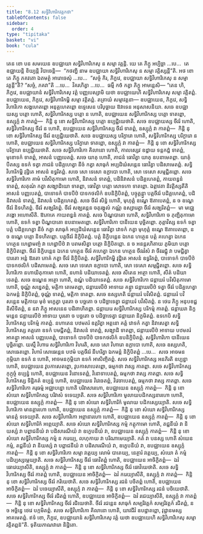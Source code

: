 ```yaml
---
title: "8.12 សទ្ធិវិហារិកវត្តកថា"
tableOfContents: false
sidebar:
  order: 4
type: "tipitaka"
basket: "vi"
book: "cula"
---
```



<DynamicBreadcrumb />

<Division number="377" book="cula">

<Paragraph number="1725" book="cula">
តេន ខោ បន សមយេន ឧបជ្ឈាយា សទ្ធិវិហារិកេសុ ន សម្មា វត្តន្តិ. យេ តេ ភិក្ខូ អប្បិច្ឆា …បេ…  តេ ឧជ្ឈាយន្តិ ខិយ្យន្តិ វិបាចេន្តិ—  “កថញ្ហិ នាម ឧបជ្ឈាយា សទ្ធិវិហារិកេសុ ន សម្មា វត្តិស្សន្តី”តិ. អថ ខោ តេ ភិក្ខូ ភគវតោ ឯតមត្ថំ អារោចេសុំ …បេ…  “សច្ចំ កិរ, ភិក្ខវេ, ឧបជ្ឈាយា សទ្ធិវិហារិកេសុ ន សម្មា វត្តន្តី”តិ? “សច្ចំ, ភគវា”តិ …បេ…  វិគរហិត្វា …បេ…  ធម្មឹ កថំ កត្វា ភិក្ខូ អាមន្តេសិ—
</Paragraph>

</Division>
<Division number="378" book="cula">

<Paragraph number="1726" book="cula">
“តេន ហិ, ភិក្ខវេ, ឧបជ្ឈាយានំ សទ្ធិវិហារិកេសុ វត្តំ បញ្ញបេស្សាមិ យថា ឧបជ្ឈាយេហិ សទ្ធិវិហារិកេសុ សម្មា វត្តិតព្ពំ. ឧបជ្ឈាយេន, ភិក្ខវេ, សទ្ធិវិហារិកម្ហិ សម្មា វត្តិតព្ពំ. តត្រាយំ សម្មាវត្តនា—
</Paragraph>

<Paragraph number="1727" book="cula">
ឧបជ្ឈាយេន, ភិក្ខវេ, សទ្ធិវិហារិកោ សង្គហេតព្ពោ អនុគ្គហេតព្ពោ ឧទ្ទេសេន បរិបុច្ឆាយ ឱវាទេន អនុសាសនិយា. សចេ ឧបជ្ឈាយស្ស បត្តោ ហោតិ, សទ្ធិវិហារិកស្ស បត្តោ ន ហោតិ, ឧបជ្ឈាយេន សទ្ធិវិហារិកស្ស បត្តោ ទាតព្ពោ, ឧស្សុក្កំ វា កាតព្ពំ—  កិន្តិ នុ ខោ សទ្ធិវិហារិកស្ស បត្តោ ឧប្បជ្ជិយេថាតិ. សចេ ឧបជ្ឈាយស្ស ចីវរំ ហោតិ, សទ្ធិវិហារិកស្ស ចីវរំ ន ហោតិ, ឧបជ្ឈាយេន សទ្ធិវិហារិកស្ស ចីវរំ ទាតព្ពំ, ឧស្សុក្កំ វា កាតព្ពំ—  កិន្តិ នុ ខោ សទ្ធិវិហារិកស្ស ចីវរំ ឧប្បជ្ជិយេថាតិ. សចេ ឧបជ្ឈាយស្ស បរិក្ខារោ ហោតិ, សទ្ធិវិហារិកស្ស បរិក្ខារោ ន ហោតិ, ឧបជ្ឈាយេន សទ្ធិវិហារិកស្ស បរិក្ខារោ ទាតព្ពោ, ឧស្សុក្កំ វា កាតព្ពំ—  កិន្តិ នុ ខោ សទ្ធិវិហារិកស្ស បរិក្ខារោ ឧប្បជ្ជិយេថាតិ.
</Paragraph>

<Paragraph number="1728" book="cula">
សចេ សទ្ធិវិហារិកោ គិលានោ ហោតិ, កាលស្សេវ ឧដ្ឋាយ ទន្តកដ្ឋំ ទាតព្ពំ, មុខោទកំ ទាតព្ពំ, អាសនំ បញ្ញបេតព្ពំ. សចេ យាគុ ហោតិ, ភាជនំ ធោវិត្វា យាគុ ឧបនាមេតព្ពា. យាគុំ បីតស្ស ឧទកំ ទត្វា ភាជនំ បដិគ្គហេត្វា នីចំ កត្វា សាធុកំ អប្បដិឃំសន្តេន ធោវិត្វា បដិសាមេតព្ពំ. សទ្ធិវិហារិកម្ហិ វុដ្ឋិតេ អាសនំ ឧទ្ធរិតព្ពំ. សចេ សោ ទេសោ ឧក្លាបោ ហោតិ, សោ ទេសោ សម្មជ្ជិតព្ពោ.
</Paragraph>

<Paragraph number="1729" book="cula">
សចេ សទ្ធិវិហារិកោ គាមំ បវិសិតុកាមោ ហោតិ, និវាសនំ ទាតព្ពំ, បដិនិវាសនំ បដិគ្គហេតព្ពំ, កាយពន្ធនំ ទាតព្ពំ, សគុណំ កត្វា សង្ឃាដិយោ ទាតព្ពា, ធោវិត្វា បត្តោ សោទកោ ទាតព្ពោ.
</Paragraph>

<Paragraph number="1730" book="cula">
ឯត្តាវតា និវត្តិស្សតីតិ អាសនំ បញ្ញបេតព្ពំ, បាទោទកំ បាទបីឋំ បាទកថលិកំ ឧបនិក្ខិបិតព្ពំ, បច្ចុគ្គន្ត្វា បត្តចីវរំ បដិគ្គហេតព្ពំ, បដិនិវាសនំ ទាតព្ពំ, និវាសនំ បដិគ្គហេតព្ពំ. សចេ ចីវរំ សិន្នំ ហោតិ, មុហុត្តំ ឧណ្ហេ ឱតាបេតព្ពំ, ន ច ឧណ្ហេ ចីវរំ និទហិតព្ពំ. ចីវរំ សង្ឃរិតព្ពំ. ចីវរំ សង្ឃរន្តេន ចតុរង្គុលំ កណ្ណំ ឧស្សារេត្វា ចីវរំ សង្ឃរិតព្ពំ—  មា មជ្ឈេ ភង្គោ អហោសីតិ. ឱភោគេ កាយពន្ធនំ កាតព្ពំ.
</Paragraph>

<Paragraph number="1731" book="cula">
សចេ បិណ្ឌបាតោ ហោតិ, សទ្ធិវិហារិកោ ច ភុញ្ជិតុកាមោ ហោតិ, ឧទកំ ទត្វា បិណ្ឌបាតោ ឧបនាមេតព្ពោ. សទ្ធិវិហារិកោ បានីយេន បុច្ឆិតព្ពោ. ភុត្តាវិស្ស ឧទកំ ទត្វា បត្តំ បដិគ្គហេត្វា នីចំ កត្វា សាធុកំ អប្បដិឃំសន្តេន ធោវិត្វា វោទកំ កត្វា មុហុត្តំ ឧណ្ហេ ឱតាបេតព្ពោ, ន ច ឧណ្ហេ បត្តោ និទហិតព្ពោ. បត្តចីវរំ និក្ខិបិតព្ពំ. បត្តំ និក្ខិបន្តេន ឯកេន ហត្ថេន បត្តំ គហេត្វា ឯកេន ហត្ថេន ហេដ្ឋាមញ្ចំ វា ហេដ្ឋាបីឋំ វា បរាមសិត្វា បត្តោ និក្ខិបិតព្ពោ. ន ច អនន្តរហិតាយ ភូមិយា បត្តោ និក្ខិបិតព្ពោ. ចីវរំ និក្ខិបន្តេន ឯកេន ហត្ថេន ចីវរំ គហេត្វា ឯកេន ហត្ថេន ចីវរវំសំ វា ចីវររជ្ជុំ វា បមជ្ជិត្វា បារតោ អន្តំ ឱរតោ ភោគំ កត្វា ចីវរំ និក្ខិបិតព្ពំ. សទ្ធិវិហារិកម្ហិ វុដ្ឋិតេ អាសនំ ឧទ្ធរិតព្ពំ, បាទោទកំ បាទបីឋំ បាទកថលិកំ បដិសាមេតព្ពំ. សចេ សោ ទេសោ ឧក្លាបោ ហោតិ, សោ ទេសោ សម្មជ្ជិតព្ពោ.
</Paragraph>

<Paragraph number="1732" book="cula">
សចេ សទ្ធិវិហារិកោ នហាយិតុកាមោ ហោតិ, នហានំ បដិយាទេតព្ពំ. សចេ សីតេន អត្ថោ ហោតិ, សីតំ បដិយាទេតព្ពំ. សចេ ឧណ្ហេន អត្ថោ ហោតិ, ឧណ្ហំ បដិយាទេតព្ពំ.
</Paragraph>

<Paragraph number="1733" book="cula">
សចេ សទ្ធិវិហារិកោ ជន្តាឃរំ បវិសិតុកាមោ ហោតិ, ចុណ្ណំ សន្នេតព្ពំ, មត្តិកា តេមេតព្ពា, ជន្តាឃរបីឋំ អាទាយ គន្ត្វា ជន្តាឃរបីឋំ ទត្វា ចីវរំ បដិគ្គហេត្វា ឯកមន្តំ និក្ខិបិតព្ពំ, ចុណ្ណំ ទាតព្ពំ, មត្តិកា ទាតព្ពា. សចេ ឧស្សហតិ ជន្តាឃរំ បវិសិតព្ពំ. ជន្តាឃរំ បវិសន្តេន មត្តិកាយ មុខំ មក្ខេត្វា បុរតោ ច បច្ឆតោ ច បដិច្ឆាទេត្វា ជន្តាឃរំ បវិសិតព្ពំ. ន ថេរេ ភិក្ខូ អនុបខជ្ជ និសីទិតព្ពំ, ន នវា ភិក្ខូ អាសនេន បដិពាហិតព្ពា. ជន្តាឃរេ សទ្ធិវិហារិកស្ស បរិកម្មំ កាតព្ពំ. ជន្តាឃរា និក្ខមន្តេន ជន្តាឃរបីឋំ អាទាយ បុរតោ ច បច្ឆតោ ច បដិច្ឆាទេត្វា ជន្តាឃរា និក្ខមិតព្ពំ.
</Paragraph>

<Paragraph number="1734" book="cula">
ឧទកេបិ សទ្ធិវិហារិកស្ស បរិកម្មំ កាតព្ពំ. នហាតេន បឋមតរំ ឧត្តរិត្វា អត្តនោ គត្តំ វោទកំ កត្វា និវាសេត្វា សទ្ធិវិហារិកស្ស គត្តតោ ឧទកំ បមជ្ជិតព្ពំ, និវាសនំ ទាតព្ពំ, សង្ឃាដិ ទាតព្ពា, ជន្តាឃរបីឋំ អាទាយ បឋមតរំ អាគន្ត្វា អាសនំ បញ្ញបេតព្ពំ, បាទោទកំ បាទបីឋំ បាទកថលិកំ ឧបនិក្ខិបិតព្ពំ. សទ្ធិវិហារិកោ បានីយេន បុច្ឆិតព្ពោ.
</Paragraph>

<Paragraph number="1735" book="cula">
យស្មឹ វិហារេ សទ្ធិវិហារិកោ វិហរតិ, សចេ សោ វិហារោ ឧក្លាបោ ហោតិ, សចេ ឧស្សហតិ, សោធេតព្ពោ. វិហារំ សោធេន្តេន បឋមំ បត្តចីវរំ នីហរិត្វា ឯកមន្តំ និក្ខិបិតព្ពំ …បេ…  សចេ អាចមនកុម្ភិយា ឧទកំ ន ហោតិ, អាចមនកុម្ភិយា ឧទកំ អាសិញ្ចិតព្ពំ.
</Paragraph>

<Paragraph number="1736" book="cula">
សចេ សទ្ធិវិហារិកស្ស អនភិរតិ ឧប្បន្នា ហោតិ, ឧបជ្ឈាយេន វូបកាសេតព្ពោ, វូបកាសាបេតព្ពោ, ធម្មកថា វាស្ស កាតព្ពា. សចេ សទ្ធិវិហារិកស្ស កុក្កុច្ចំ ឧប្បន្នំ ហោតិ, ឧបជ្ឈាយេន វិនោទេតព្ពំ, វិនោទាបេតព្ពំ, ធម្មកថា វាស្ស កាតព្ពា. សចេ សទ្ធិវិហារិកស្ស ទិដ្ឋិគតំ ឧប្បន្នំ ហោតិ, ឧបជ្ឈាយេន វិវេចេតព្ពំ, វិវេចាបេតព្ពំ, ធម្មកថា វាស្ស កាតព្ពា. សចេ សទ្ធិវិហារិកោ គរុធម្មំ អជ្ឈាបន្នោ ហោតិ បរិវាសារហោ, ឧបជ្ឈាយេន ឧស្សុក្កំ កាតព្ពំ—  កិន្តិ នុ ខោ សំឃោ សទ្ធិវិហារិកស្ស បរិវាសំ ទទេយ្យាតិ. សចេ សទ្ធិវិហារិកោ មូលាយបដិកស្សនារហោ ហោតិ, ឧបជ្ឈាយេន ឧស្សុក្កំ កាតព្ពំ—  កិន្តិ នុ ខោ សំឃោ សទ្ធិវិហារិកំ មូលាយ បដិកស្សេយ្យាតិ. សចេ សទ្ធិវិហារិកោ មានត្តារហោ ហោតិ, ឧបជ្ឈាយេន ឧស្សុក្កំ កាតព្ពំ—  កិន្តិ នុ ខោ សំឃោ សទ្ធិវិហារិកស្ស មានត្តំ ទទេយ្យាតិ. សចេ សទ្ធិវិហារិកោ អព្ភានារហោ ហោតិ, ឧបជ្ឈាយេន ឧស្សុក្កំ កាតព្ពំ—  កិន្តិ នុ ខោ សំឃោ សទ្ធិវិហារិកំ អព្ភេយ្យាតិ. សចេ សំឃោ សទ្ធិវិហារិកស្ស កម្មំ កត្តុកាមោ ហោតិ, តជ្ជនីយំ វា និយស្សំ វា បព្ពាជនីយំ វា បដិសារណីយំ វា ឧក្ខេបនីយំ វា, ឧបជ្ឈាយេន ឧស្សុក្កំ កាតព្ពំ—  កិន្តិ នុ ខោ សំឃោ សទ្ធិវិហារិកស្ស កម្មំ ន ករេយ្យ, លហុកាយ វា បរិណាមេយ្យាតិ. កតំ វា បនស្ស ហោតិ សំឃេន កម្មំ, តជ្ជនីយំ វា និយស្សំ វា បព្ពាជនីយំ វា បដិសារណីយំ វា, ឧក្ខេបនីយំ វា, ឧបជ្ឈាយេន ឧស្សុក្កំ កាតព្ពំ—  កិន្តិ នុ ខោ សទ្ធិវិហារិកោ សម្មា វត្តេយ្យ លោមំ បាតេយ្យ, នេត្ថារំ វត្តេយ្យ, សំឃោ តំ កម្មំ បដិប្បស្សម្ភេយ្យាតិ.
</Paragraph>

<Paragraph number="1737" book="cula">
សចេ សទ្ធិវិហារិកស្ស ចីវរំ ធោវិតព្ពំ ហោតិ, ឧបជ្ឈាយេន អាចិក្ខិតព្ពំ—  ឯវំ ធោវេយ្យាសីតិ, ឧស្សុក្កំ វា កាតព្ពំ—  កិន្តិ នុ ខោ សទ្ធិវិហារិកស្ស ចីវរំ ធោវិយេថាតិ. សចេ សទ្ធិវិហារិកស្ស ចីវរំ កាតព្ពំ ហោតិ, ឧបជ្ឈាយេន អាចិក្ខិតព្ពំ—  ឯវំ ករេយ្យាសីតិ, ឧស្សុក្កំ វា កាតព្ពំ—  កិន្តិ នុ ខោ សទ្ធិវិហារិកស្ស ចីវរំ ករិយេថាតិ. សចេ សទ្ធិវិហារិកស្ស រជនំ បចិតព្ពំ ហោតិ, ឧបជ្ឈាយេន អាចិក្ខិតព្ពំ—  ឯវំ បចេយ្យាសីតិ, ឧស្សុក្កំ វា កាតព្ពំ—  កិន្តិ នុ ខោ សទ្ធិវិហារិកស្ស រជនំ បចិយេថាតិ. សចេ សទ្ធិវិហារិកស្ស ចីវរំ រជិតព្ពំ ហោតិ, ឧបជ្ឈាយេន អាចិក្ខិតព្ពំ—  ឯវំ រជេយ្យាសីតិ, ឧស្សុក្កំ វា កាតព្ពំ—  កិន្តិ នុ ខោ សទ្ធិវិហារិកស្ស ចីវរំ រជិយេថាតិ. ចីវរំ រជន្តេន សាធុកំ សម្បរិវត្តកំ សម្បរិវត្តកំ រជិតព្ពំ, ន ច អច្ឆិន្នេ ថេវេ បក្កមិតព្ពំ. សចេ សទ្ធិវិហារិកោ គិលានោ ហោតិ, យាវជីវំ ឧបដ្ឋាតព្ពោ, វុដ្ឋានមស្ស អាគមេតព្ពំ. ឥទំ ខោ, ភិក្ខវេ, ឧបជ្ឈាយានំ សទ្ធិវិហារិកេសុ វត្តំ យថា ឧបជ្ឈាយេហិ សទ្ធិវិហារិកេសុ សម្មា វត្តិតព្ពន៑”តិ.

</Paragraph>
</Division>

<Paragraph number="1738" type="center" book="cula">
ទុតិយភាណវារោ និដ្ឋិតោ.
</Paragraph>